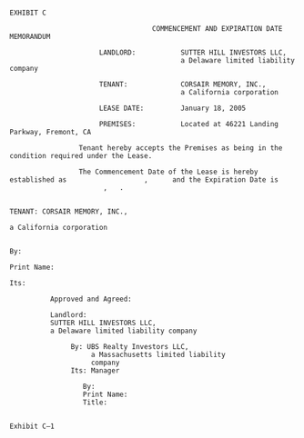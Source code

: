 
                                                                      EXHIBIT C

                                       COMMENCEMENT AND EXPIRATION DATE MEMORANDUM

                          LANDLORD:           SUTTER HILL INVESTORS LLC,
                                              a Delaware limited liability company

                          TENANT:             CORSAIR MEMORY, INC.,
                                              a California corporation

                          LEASE DATE:         January 18, 2005

                          PREMISES:           Located at 46221 Landing Parkway, Fremont, CA

                     Tenant hereby accepts the Premises as being in the condition required under the Lease.

                     The Commencement Date of the Lease is hereby established as                   ,      and the Expiration Date is
                           ,   .

                                                                             TENANT: CORSAIR MEMORY, INC.,
                                                                                     a California corporation

                                                                                         By:
                                                                                         Print Name:
                                                                                         Its:

              Approved and Agreed:

              Landlord:
              SUTTER HILL INVESTORS LLC,
              a Delaware limited liability company

                   By: UBS Realty Investors LLC,
                        a Massachusetts limited liability
                        company
                   Its: Manager

                      By:
                      Print Name:
                      Title:

                                                                      Exhibit C–1




